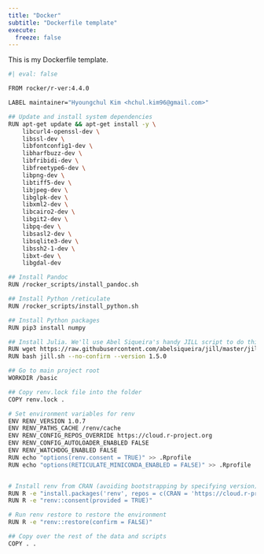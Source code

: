 ```yaml
---
title: "Docker"
subtitle: "Dockerfile template"
execute:
  freeze: false
---
```


This is my Dockerfile template.

```bash
#| eval: false

FROM rocker/r-ver:4.4.0

LABEL maintainer="Hyoungchul Kim <hchul.kim96@gmail.com>"

## Update and install system dependencies
RUN apt-get update && apt-get install -y \
	libcurl4-openssl-dev \
	libssl-dev \
	libfontconfig1-dev \
	libharfbuzz-dev \
	libfribidi-dev \
	libfreetype6-dev \
	libpng-dev \
	libtiff5-dev \
	libjpeg-dev \
	libglpk-dev \
	libxml2-dev \
	libcairo2-dev \
	libgit2-dev \
	libpq-dev \
	libsasl2-dev \
	libsqlite3-dev \
	libssh2-1-dev \
	libxt-dev \
	libgdal-dev

## Install Pandoc
RUN /rocker_scripts/install_pandoc.sh

## Install Python /reticulate
RUN /rocker_scripts/install_python.sh

## Install Python packages 
RUN pip3 install numpy

## Install Julia. We'll use Abel Siqueira's handy JILL script to do this.
RUN wget https://raw.githubusercontent.com/abelsiqueira/jill/master/jill.sh
RUN bash jill.sh --no-confirm --version 1.5.0

## Go to main project root
WORKDIR /basic

## Copy renv.lock file into the folder
COPY renv.lock .

# Set environment variables for renv
ENV RENV_VERSION 1.0.7
ENV RENV_PATHS_CACHE /renv/cache
ENV RENV_CONFIG_REPOS_OVERRIDE https://cloud.r-project.org
ENV RENV_CONFIG_AUTOLOADER_ENABLED FALSE
ENV RENV_WATCHDOG_ENABLED FALSE
RUN echo "options(renv.consent = TRUE)" >> .Rprofile
RUN echo "options(RETICULATE_MINICONDA_ENABLED = FALSE)" >> .Rprofile


# Install renv from CRAN (avoiding bootstrapping by specifying version)
RUN R -e "install.packages('renv', repos = c(CRAN = 'https://cloud.r-project.org'))"
RUN R -e "renv::consent(provided = TRUE)"

# Run renv restore to restore the environment
RUN R -e "renv::restore(confirm = FALSE)"

## Copy over the rest of the data and scripts
COPY . .
```